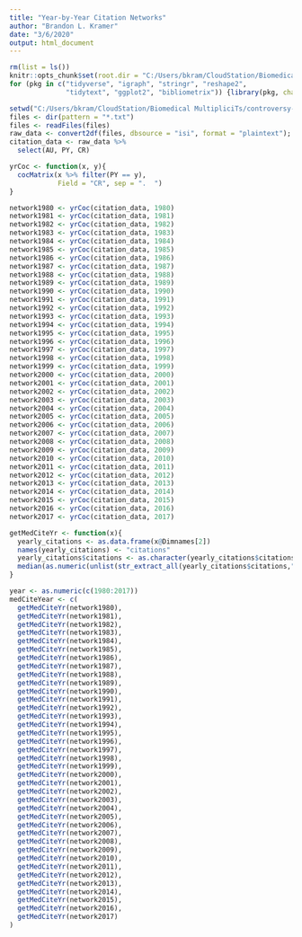 ```yaml
---
title: "Year-by-Year Citation Networks"
author: "Brandon L. Kramer"
date: "3/6/2020"
output: html_document
---
```


```r
rm(list = ls())
knitr::opts_chunk$set(root.dir = "C:/Users/bkram/CloudStation/Biomedical MultipliciTs/controversy-through-consensus/data")
for (pkg in c("tidyverse", "igraph", "stringr", "reshape2",
              "tidytext", "ggplot2", "bibliometrix")) {library(pkg, character.only = TRUE)}
```

```r
setwd("C:/Users/bkram/CloudStation/Biomedical MultipliciTs/controversy-through-consensus/data")
files <- dir(pattern = "*.txt")
files <- readFiles(files)
raw_data <- convert2df(files, dbsource = "isi", format = "plaintext"); rm(files)
citation_data <- raw_data %>% 
  select(AU, PY, CR) 
```


```r
yrCoc <- function(x, y){
  cocMatrix(x %>% filter(PY == y), 
            Field = "CR", sep = ".  ")
}

network1980 <- yrCoc(citation_data, 1980)
network1981 <- yrCoc(citation_data, 1981)
network1982 <- yrCoc(citation_data, 1982)
network1983 <- yrCoc(citation_data, 1983)
network1984 <- yrCoc(citation_data, 1984)
network1985 <- yrCoc(citation_data, 1985)
network1986 <- yrCoc(citation_data, 1986)
network1987 <- yrCoc(citation_data, 1987)
network1988 <- yrCoc(citation_data, 1988)
network1989 <- yrCoc(citation_data, 1989)
network1990 <- yrCoc(citation_data, 1990)
network1991 <- yrCoc(citation_data, 1991)
network1992 <- yrCoc(citation_data, 1992)
network1993 <- yrCoc(citation_data, 1993)
network1994 <- yrCoc(citation_data, 1994)
network1995 <- yrCoc(citation_data, 1995)
network1996 <- yrCoc(citation_data, 1996)
network1997 <- yrCoc(citation_data, 1997)
network1998 <- yrCoc(citation_data, 1998)
network1999 <- yrCoc(citation_data, 1999)
network2000 <- yrCoc(citation_data, 2000)
network2001 <- yrCoc(citation_data, 2001)
network2002 <- yrCoc(citation_data, 2002)
network2003 <- yrCoc(citation_data, 2003)
network2004 <- yrCoc(citation_data, 2004)
network2005 <- yrCoc(citation_data, 2005)
network2006 <- yrCoc(citation_data, 2006)
network2007 <- yrCoc(citation_data, 2007)
network2008 <- yrCoc(citation_data, 2008)
network2009 <- yrCoc(citation_data, 2009)
network2010 <- yrCoc(citation_data, 2010)
network2011 <- yrCoc(citation_data, 2011)
network2012 <- yrCoc(citation_data, 2012)
network2013 <- yrCoc(citation_data, 2013)
network2014 <- yrCoc(citation_data, 2014)
network2015 <- yrCoc(citation_data, 2015)
network2016 <- yrCoc(citation_data, 2016)
network2017 <- yrCoc(citation_data, 2017)

```

```r
getMedCiteYr <- function(x){
  yearly_citations <- as.data.frame(x@Dimnames[2])
  names(yearly_citations) <- "citations"
  yearly_citations$citations <- as.character(yearly_citations$citations)
  median(as.numeric(unlist(str_extract_all(yearly_citations$citations,"[[:digit:]]{4}"))))
}

year <- as.numeric(c(1980:2017))
medCiteYear <- c(
  getMedCiteYr(network1980),
  getMedCiteYr(network1981),
  getMedCiteYr(network1982),
  getMedCiteYr(network1983),
  getMedCiteYr(network1984),
  getMedCiteYr(network1985),
  getMedCiteYr(network1986),
  getMedCiteYr(network1987),
  getMedCiteYr(network1988),
  getMedCiteYr(network1989),
  getMedCiteYr(network1990),
  getMedCiteYr(network1991),
  getMedCiteYr(network1992),
  getMedCiteYr(network1993),
  getMedCiteYr(network1994),
  getMedCiteYr(network1995),
  getMedCiteYr(network1996),
  getMedCiteYr(network1997),
  getMedCiteYr(network1998),
  getMedCiteYr(network1999),
  getMedCiteYr(network2000),
  getMedCiteYr(network2001),
  getMedCiteYr(network2002),
  getMedCiteYr(network2003),
  getMedCiteYr(network2004),
  getMedCiteYr(network2005),
  getMedCiteYr(network2006),
  getMedCiteYr(network2007),
  getMedCiteYr(network2008),
  getMedCiteYr(network2009),
  getMedCiteYr(network2010),
  getMedCiteYr(network2011),
  getMedCiteYr(network2012),
  getMedCiteYr(network2013),
  getMedCiteYr(network2014),
  getMedCiteYr(network2015),
  getMedCiteYr(network2016),
  getMedCiteYr(network2017)
)


```